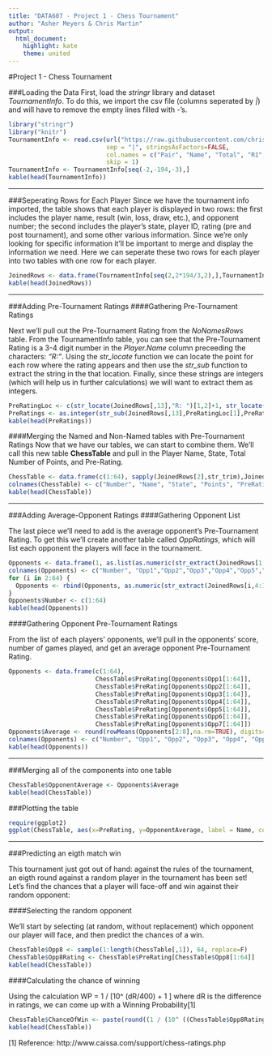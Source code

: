 ```yaml
---
title: "DATA607 - Project 1 - Chess Tournament"
author: "Asher Meyers & Chris Martin"
output:
  html_document:
    highlight: kate
    theme: united
---
```


#Project   1 - Chess Tournament

###Loading the Data
First, load the *stringr* library and dataset *TournamentInfo*. To do this, we import the csv file (columns seperated by *|*) and will have to remove the empty lines filled with *-*'s.


```r
library("stringr")
library("knitr")
TournamentInfo <- read.csv(url("https://raw.githubusercontent.com/chrisgmartin/DATA607/master/tournamentinfo.txt"),
                           sep = "|", stringsAsFactors=FALSE,
                           col.names = c("Pair", "Name", "Total", "R1", "R2", "R3", "R4", "R5", "R6", "R7", ""), 
                           skip = 1)
TournamentInfo <- TournamentInfo[seq(-2,-194,-3),]
kable(head(TournamentInfo))
```

***

###Seperating Rows for Each Player
Since we have the tournament info imported, the table shows that each player is displayed in two rows: the first includes the player name, result (win, loss, draw, etc.), and opponent number; the second includes the player's state, player ID, rating (pre and post tournament), and some other various information. Since we're only looking for specific information it'll be important to merge and display the information we need. Here we can seperate these two rows for each player into two tables with one row for each player.


```r
JoinedRows <- data.frame(TournamentInfo[seq(2,2*194/3,2),],TournamentInfo[seq(3,2*194/3,2),])
kable(head(JoinedRows))
```

***

###Adding Pre-Tournament Ratings
####Gathering Pre-Tournament Ratings

Next we'll pull out the Pre-Tournament Rating from the *NoNamesRows* table. From the TournamentInfo table, you can see that the Pre-Tournament Rating is a 3-4 digit number in the *Player.Name* column preceeding the characters: *"R: "*. Using the *str_locate* function we can locate the point for each row where the rating appears and then use the *str_sub* function to extract the string in the that location. Finally, since these strings are integers (which will help us in further calculations) we will want to extract them as integers.

```r
PreRatingLoc <- c(str_locate(JoinedRows[,13],"R: ")[1,2]+1, str_locate(JoinedRows[,13], "R: ")[1,2]+4)
PreRatings <- as.integer(str_sub(JoinedRows[,13],PreRatingLoc[1],PreRatingLoc[2]))
kable(head(PreRatings))
```


####Merging the Named and Non-Named tables with Pre-Tournament Ratings
Now that we have our tables, we can start to combine them. We'll call this new table **ChessTable** and pull in the Player Name, State, Total Number of Points, and Pre-Rating.

```r
ChessTable <- data.frame(c(1:64), sapply(JoinedRows[2],str_trim),JoinedRows[12],JoinedRows[3], PreRatings)
colnames(ChessTable) <- c("Number", "Name", "State", "Points", "PreRating")
kable(head(ChessTable))
```

***

###Adding Average-Opponent Ratings
####Gathering Opponent List

The last piece we'll need to add is the average opponent's Pre-Tournament Rating. To get this we'll create another table called *OppRatings*, which will list each opponent the players will face in the tournament.


```r
Opponents <- data.frame(1, as.list(as.numeric(str_extract(JoinedRows[1,4:10],"[0-9]{1,2}"))))
colnames(Opponents) <- c("Number", "Opp1","Opp2","Opp3","Opp4","Opp5","Opp6","Opp7")
for (i in 2:64) {
  Opponents <- rbind(Opponents, as.numeric(str_extract(JoinedRows[i,4:10],"[0-9]{1,2}")))
}
Opponents$Number <- c(1:64)
kable(head(Opponents))
```


####Gathering Opponent Pre-Tournament Ratings

From the list of each players' opponents, we'll pull in the opponents' score, number of games played, and get an average opponent Pre-Tournament Rating.

```r
Opponents <- data.frame(c(1:64),
                        ChessTable$PreRating[Opponents$Opp1[1:64]],
                        ChessTable$PreRating[Opponents$Opp2[1:64]],
                        ChessTable$PreRating[Opponents$Opp3[1:64]],
                        ChessTable$PreRating[Opponents$Opp4[1:64]],
                        ChessTable$PreRating[Opponents$Opp5[1:64]],
                        ChessTable$PreRating[Opponents$Opp6[1:64]],
                        ChessTable$PreRating[Opponents$Opp7[1:64]])
Opponents$Average <- round(rowMeans(Opponents[2:8],na.rm=TRUE), digits=0)
colnames(Opponents) <- c("Number", "Opp1", "Opp2", "Opp3", "Opp4", "Opp5", "Opp6", "Opp7", "Average")
kable(head(Opponents))
```

***

###Merging all of the components into one table

```r
ChessTable$OpponentAverage <- Opponents$Average
kable(head(ChessTable))
```

###Plotting the table

```r
require(ggplot2)
ggplot(ChessTable, aes(x=PreRating, y=OpponentAverage, label = Name, colour = Points)) + geom_point() + geom_text(aes(label=ifelse(PreRating>1700, as.character(Name),'')), size = 2, hjust=0) + xlim(0,2000) + ggtitle("Player to Opponent Scatterplot")
```


***

###Predicting an eigth match win

This tournament just got out of hand: against the rules of the tournament, an eigth round against a random player in the tournament has been set! Let's find the chances that a player will face-off and win against their random opponent:

####Selecting the random opponent

We'll start by selecting (at random, without replacement) which opponent our player will face, and then predict the chances of a win.

```r
ChessTable$Opp8 <- sample(1:length(ChessTable[,1]), 64, replace=F)
ChessTable$Opp8Rating <- ChessTable$PreRating[ChessTable$Opp8[1:64]]
kable(head(ChessTable))
```

####Calculating the chance of winning

Using the calculation WP = 1 / [10^ (dR/400) + 1 ] where dR is the difference in ratings, we can come up with a Winning Probability[1]

```r
ChessTable$ChanceOfWin <- paste(round((1 / (10^ ((ChessTable$Opp8Rating - ChessTable$PreRating) / 400) + 1)) * 100, 2), "%", sep = "")
kable(head(ChessTable))
```


[1] Reference: http://www.caissa.com/support/chess-ratings.php